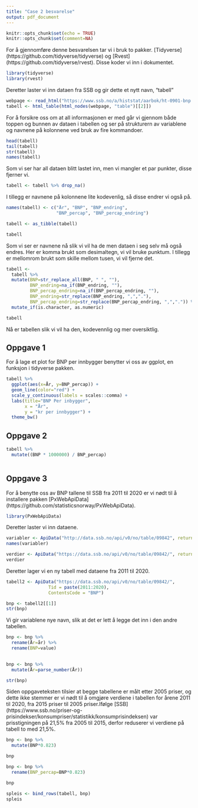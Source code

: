 ```yaml
---
title: "Case 2 besvarelse"
output: pdf_document
---
```


```r
knitr::opts_chunk$set(echo = TRUE)
knitr::opts_chunk$set(comment=NA)
```

For å gjennomføre denne besvarelsen tar vi i bruk to pakker. [Tidyverse] (https://github.com/tidyverse/tidyverse) og [Rvest] (https://github.com/tidyverse/rvest). Disse koder vi inn i dokumentet.

```r
library(tidyverse)
library(rvest)
```

Deretter laster vi inn dataen fra SSB og gir dette et nytt navn, "tabell"

```r
webpage <- read_html("https://www.ssb.no/a/histstat/aarbok/ht-0901-bnp.html")
tabell <- html_table(html_nodes(webpage, "table")[[2]])
```

For å forsikre oss om at all informasjonen er med går vi gjennom både toppen og bunnen av dataen i tabellen og ser på strukturern av variablene og navnene på kolonnene ved bruk av fire kommandoer.

```r
head(tabell)
tail(tabell)
str(tabell)
names(tabell)
```

Som vi ser har all dataen blitt lastet inn, men vi mangler et par punkter, disse fjerner vi.

```r
tabell <- tabell %>% drop_na()
```

I tillegg er navnene på kolonnene lite kodevenlig, så disse endrer vi også på.

```r
names(tabell) <- c("År", "BNP", "BNP_endring",
                   "BNP_percap", "BNP_percap_endring")

tabell <- as_tibble(tabell)

tabell
```
Som vi ser er navnene nå slik vi vil ha de men dataen i seg selv må også endres. Her er komma brukt som desimaltegn, vi vil bruke punktum. I tillegg er mellomrom brukt som skille mellom tusen, vi vil fjerne det.

```r
tabell <-
  tabell %>% 
  mutate(BNP=str_replace_all(BNP, " ", ""),
         BNP_endring=na_if(BNP_endring, ""),
         BNP_percap_endring=na_if(BNP_percap_endring, ""),
         BNP_endring=str_replace(BNP_endring, ",","."),
         BNP_percap_endring=str_replace(BNP_percap_endring, ",",".")) %>% 
  mutate_if(is.character, as.numeric)

tabell
```

Nå er tabellen slik vi vil ha den, kodevennlig og mer oversiktlig. 

## Oppgave 1

For å lage et plot for BNP per innbygger benytter vi oss av ggplot, en funksjon i tidyverse pakken.

```r
tabell %>%
  ggplot(aes(x=År, y=BNP_percap)) +
  geom_line(color="red") +
  scale_y_continuous(labels = scales::comma) +
  labs(title="BNP Per inbygger",
       x = "År",
       y = "kr per innbygger") +
  theme_bw()
```

## Oppgave 2

```r
tabell %>% 
  mutate((BNP * 1000000) / BNP_percap)
  
```



## Oppgave 3

For å benytte oss av BNP tallene til SSB fra 2011 til 2020 er vi nødt til å installere pakken [PxWebApiData] (https://github.com/statisticsnorway/PxWebApiData).
```r
library(PxWebApiData)
```

Deretter laster vi inn dataene.

```r
variabler <- ApiData("http://data.ssb.no/api/v0/no/table/09842", returnMetaFrames = TRUE)
names(variabler)

verdier <- ApiData("https://data.ssb.no/api/v0/no/table/09842/", returnMetaData = TRUE)
verdier
```
Deretter lager vi en ny tabell med dataene fra 2011 til 2020.

```r
tabell2 <- ApiData("https://data.ssb.no/api/v0/no/table/09842/",
                Tid = paste(2011:2020),
                ContentsCode = "BNP")
```

```r
bnp <- tabell2[[1]]
str(bnp)
```

Vi gir variablene nye navn, slik at det er lett å legge det inn i den andre tabellen.
```r
bnp <- bnp %>%
  rename(År=år) %>% 
  rename(BNP=value)

  
bnp <- bnp %>% 
  mutate(År=parse_number(År)) 

str(bnp)
```
Siden oppgaveteksten tilsier at begge tabellene er målt etter 2005 priser, og dette ikke stemmer er vi nødt til å omgjøre verdiene i tabellen for årene 2011 til 2020, fra 2015 priser til 2005 priser.Ifølge [SSB] (https://www.ssb.no/priser-og-prisindekser/konsumpriser/statistikk/konsumprisindeksen) var prisstigningen på 21,5% fra 2005 til 2015, derfor reduserer vi verdiene på tabell to med 21,5%.

```r
bnp <- bnp %>% 
  mutate(BNP*0.823)

bnp

bnp <- bnp %>% 
  rename(BNP_percap=BNP*0.823)

bnp
```

```r
spleis <- bind_rows(tabell, bnp)
spleis
```

